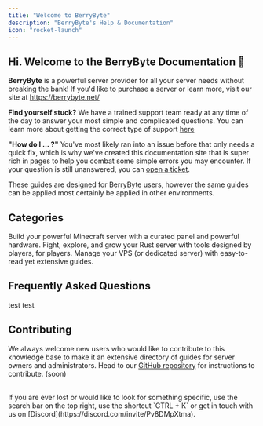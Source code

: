 ```yaml
---
title: "Welcome to BerryByte"
description: "BerryByte's Help & Documentation"
icon: "rocket-launch"
---
```


## Hi. Welcome to the BerryByte Documentation 👋

**BerryByte** is a powerful server provider for all your server needs without breaking the bank! If you'd like to purchase a server or learn more, visit our site at https://berrybyte.net/

**Find yourself stuck?** We have a trained support team ready at any time of the day to answer your most simple and complicated questions. You can learn more about getting the correct type of support [here](/support)

**"How do I ... ?"** You've most likely ran into an issue before that only needs a quick fix, which is why we've created this documentation site that is super rich in pages to help you combat some simple errors you may encounter. If your question is still unanswered, you can [open a ticket](https://berrybyte.net/tickets).

These guides are designed for BerryByte users, however the same guides can be applied most certainly be applied in other environments.

## Categories

<Card title="Minecraft" icon="cubes" iconType="duotone" href="/games/minecraft/introduction">
  Build your powerful Minecraft server with a curated panel and powerful hardware. 
</Card>

<Card title="Rust" icon="radiation" iconType="duotone" href="/rust/introduction">
  Fight, explore, and grow your Rust server with tools designed by players, for players.
</Card>

<Card title="Virtual Servers (VPS)" icon="server" iconType="duotone" href="/minecraft/introduction">
  Manage your VPS (or dedicated server) with easy-to-read yet extensive guides. 
</Card>

## Frequently Asked Questions

<AccordionGroup>

<Accordion title="What long does setup take?">
test
</Accordion>

<Accordion title="What hardware do you use?">
test
</Accordion>

<Accordion title="What locations do you offer?">
</Accordion>

<Accordion title="What payment methods do you accept?">
</Accordion>

<Accordion title="What's your refund policy?">
</Accordion>

</AccordionGroup>

## Contributing

We always welcome new users who would like to contribute to this knowledge base
to make it an extensive directory of guides for server owners and
administrators. Head to our [GitHub repository](https://github.com/berrybyte-net/documentation#contributing)
for instructions to contribute. (soon)

<br />

<Tip>
  If you are ever lost or would like to look for something specific, use the
  search bar on the top right, use the shortcut `CTRL + K` or get in touch with us on
  [Discord](https://discord.com/invite/Pv8DMpXtma).
</Tip>

